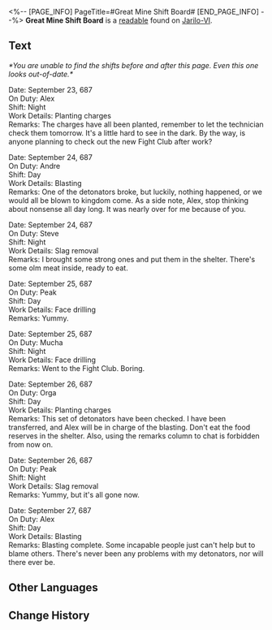 <%-- [PAGE_INFO]
PageTitle=#Great Mine Shift Board#
[END_PAGE_INFO] --%>
{{Readable Infobox
|id           = 009
|partIds      = 190109
|title        = 
|image        = Item Jarilo-VI Readable.png
|world        = Jarilo-VI
|parts        = 1
|author       = <!--to be added-->
|description  = A board for the miners to write their work cycles and details at the start of their shifts. However, it seems to have been used as a discussion board.
|part1        = Great Mine Shift Board
|source1      = {{cx|Source missing}}
|characters   = 
|factions     = 
}}
'''Great Mine Shift Board''' is a [[readable]] found on [[Jarilo-VI]].
<!--
==Location==
{{Map Embed|<map name>|<marker id>}}
-->
==Text==
''*You are unable to find the shifts before and after this page. Even this one looks out-of-date.*''

Date: September 23, 687<br />
On Duty: Alex<br />
Shift: Night<br />
Work Details: Planting charges<br />
Remarks: The charges have all been planted, remember to let the technician check them tomorrow. It's a little hard to see in the dark. By the way, is anyone planning to check out the new Fight Club after work?

Date: September 24, 687<br />
On Duty: Andre<br />
Shift: Day<br />
Work Details: Blasting<br />
Remarks: One of the detonators broke, but luckily, nothing happened, or we would all be blown to kingdom come. As a side note, Alex, stop thinking about nonsense all day long. It was nearly over for me because of you.

Date: September 24, 687<br />
On Duty: Steve<br />
Shift: Night<br />
Work Details: Slag removal<br />
Remarks: I brought some strong ones and put them in the shelter. There's some olm meat inside, ready to eat.

Date: September 25, 687<br />
On Duty: Peak<br />
Shift: Day<br />
Work Details: Face drilling<br />
Remarks: Yummy.

Date: September 25, 687<br />
On Duty: Mucha<br />
Shift: Night<br />
Work Details: Face drilling<br />
Remarks: Went to the Fight Club. Boring.

Date: September 26, 687<br />
On Duty: Orga<br />
Shift: Day<br />
Work Details: Planting charges<br />
Remarks: This set of detonators have been checked. I have been transferred, and Alex will be in charge of the blasting. Don't eat the food reserves in the shelter. Also, using the remarks column to chat is forbidden from now on.

Date: September 26, 687<br />
On Duty: Peak<br />
Shift: Night<br />
Work Details: Slag removal<br />
Remarks: Yummy, but it's all gone now.

Date: September 27, 687<br />
On Duty: Alex<br />
Shift: Day<br />
Work Details: Blasting<br />
Remarks: Blasting complete. Some incapable people just can't help but to blame others. There's never been any problems with my detonators, nor will there ever be.

<!--
==Trivia==
* 
-->
==Other Languages==
{{Other Languages
|en   = Great Mine Shift Board
|zhs  = 大矿区排班表
|zht  = 大礦區排班表
|ja   = 大鉱区シフト表
|ko   = 큰 광산구역 교대 근무표
|es   = Calendario de turnos de la mina principal
|fr   = Tableau d'affichage de la Grande mine
|ru   = Записи смены в Большой шахте
|th   = ตารางงานของโซนเหมืองใหญ่
|vi   = Lịch Trực Khu Mỏ Khổng Lồ
|de   = Schichtbord der großen Mine
|id   = Jadwal Kerja Great Mine
|pt   = Quadro de Turnos da Grande Mina
}}

==Change History==
{{Change History|1.0}}